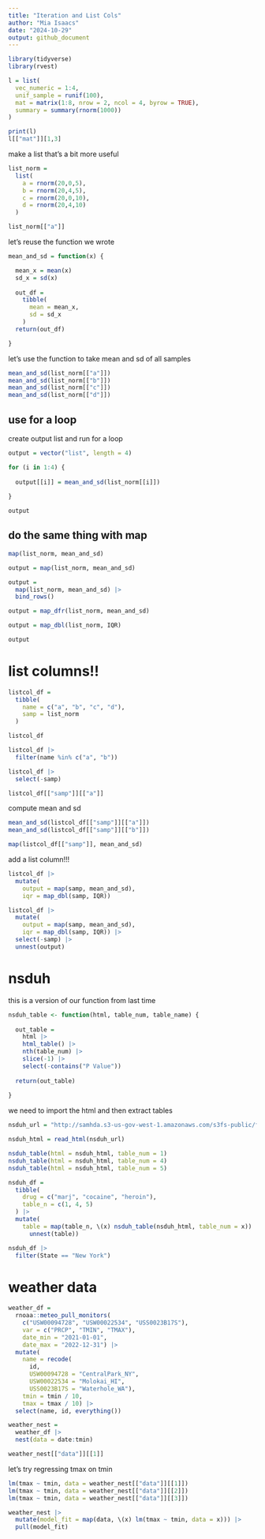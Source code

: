 ```yaml
---
title: "Iteration and List Cols"
author: "Mia Isaacs"
date: "2024-10-29"
output: github_document
---
```


```r
library(tidyverse)
library(rvest)
```

```r
l = list(
  vec_numeric = 1:4,
  unif_sample = runif(100),
  mat = matrix(1:8, nrow = 2, ncol = 4, byrow = TRUE),
  summary = summary(rnorm(1000))
)

print(l)
l[["mat"]][1,3]
```

make a list that's a bit more useful

```r
list_norm =
  list(
    a = rnorm(20,0,5),
    b = rnorm(20,4,5),
    c = rnorm(20,0,10),
    d = rnorm(20,4,10)
  )

list_norm[["a"]]
```

let's reuse the function we wrote

```r
mean_and_sd = function(x) {

  mean_x = mean(x)
  sd_x = sd(x)
  
  out_df =
    tibble(
      mean = mean_x,
      sd = sd_x
    )
  return(out_df)

}
```

let's use the function to take mean and sd of all samples

```r
mean_and_sd(list_norm[["a"]])
mean_and_sd(list_norm[["b"]])
mean_and_sd(list_norm[["c"]])
mean_and_sd(list_norm[["d"]])
```

## use for a loop

create output list and run for a loop

```r
output = vector("list", length = 4)

for (i in 1:4) {
  
  output[[i]] = mean_and_sd(list_norm[[i]])
  
}

output
```

## do the same thing with map

```r
map(list_norm, mean_and_sd)
```

```r
output = map(list_norm, mean_and_sd)
```

```r
output =
  map(list_norm, mean_and_sd) |> 
  bind_rows()

output = map_dfr(list_norm, mean_and_sd)

output = map_dbl(list_norm, IQR)

output
```

# list columns!!

```r
listcol_df =
  tibble(
    name = c("a", "b", "c", "d"),
    samp = list_norm
  )

listcol_df

listcol_df |> 
  filter(name %in% c("a", "b"))

listcol_df |> 
  select(-samp)
```

```r
listcol_df[["samp"]][["a"]]
```

compute mean and sd

```r
mean_and_sd(listcol_df[["samp"]][["a"]])
mean_and_sd(listcol_df[["samp"]][["b"]])

map(listcol_df[["samp"]], mean_and_sd)
```

add a list column!!!

```r
listcol_df |> 
  mutate(
    output = map(samp, mean_and_sd),
    iqr = map_dbl(samp, IQR))

listcol_df |> 
  mutate(
    output = map(samp, mean_and_sd),
    iqr = map_dbl(samp, IQR)) |> 
  select(-samp) |> 
  unnest(output)
```

# nsduh

this is a version of our function from last time 

```r
nsduh_table <- function(html, table_num, table_name) {
  
  out_table = 
    html |> 
    html_table() |> 
    nth(table_num) |>
    slice(-1) |> 
    select(-contains("P Value"))
  
  return(out_table)
  
}
```

we need to import the html and then extract tables

```r
nsduh_url = "http://samhda.s3-us-gov-west-1.amazonaws.com/s3fs-public/field-uploads/2k15StateFiles/NSDUHsaeShortTermCHG2015.htm"

nsduh_html = read_html(nsduh_url)
```

```r
nsduh_table(html = nsduh_html, table_num = 1)
nsduh_table(html = nsduh_html, table_num = 4)
nsduh_table(html = nsduh_html, table_num = 5)
```

```r
nsduh_df =
  tibble(
    drug = c("marj", "cocaine", "heroin"),
    table_n = c(1, 4, 5)
  ) |> 
  mutate(
    table = map(table_n, \(x) nsduh_table(nsduh_html, table_num = x)) |> 
      unnest(table))

nsduh_df |> 
  filter(State == "New York")
```

# weather data

```r
weather_df = 
  rnoaa::meteo_pull_monitors(
    c("USW00094728", "USW00022534", "USS0023B17S"),
    var = c("PRCP", "TMIN", "TMAX"), 
    date_min = "2021-01-01",
    date_max = "2022-12-31") |>
  mutate(
    name = recode(
      id, 
      USW00094728 = "CentralPark_NY", 
      USW00022534 = "Molokai_HI",
      USS0023B17S = "Waterhole_WA"),
    tmin = tmin / 10,
    tmax = tmax / 10) |>
  select(name, id, everything())
```

```r
weather_nest =
  weather_df |> 
  nest(data = date:tmin)
```

```r
weather_nest[["data"]][[1]]
```

let's try regressing tmax on tmin

```r
lm(tmax ~ tmin, data = weather_nest[["data"]][[1]])
lm(tmax ~ tmin, data = weather_nest[["data"]][[2]])
lm(tmax ~ tmin, data = weather_nest[["data"]][[3]])
```

```r
weather_nest |> 
  mutate(model_fit = map(data, \(x) lm(tmax ~ tmin, data = x))) |> 
  pull(model_fit)
```









